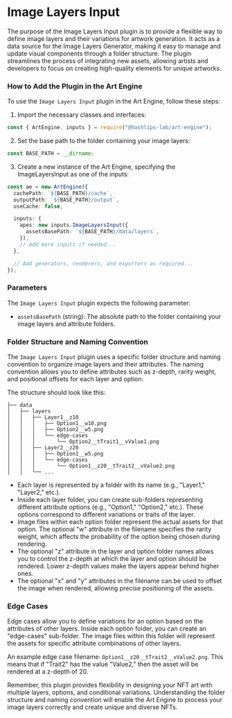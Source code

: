 
# Image Layers Input

The purpose of the Image Layers Input plugin is to provide a flexible way to define image layers and their variations for artwork generation. It acts as a data source for the Image Layers Generator, making it easy to manage and update visual components through a folder structure. The plugin streamlines the process of integrating new assets, allowing artists and developers to focus on creating high-quality elements for unique artworks.

### How to Add the Plugin in the Art Engine

To use the `Image Layers Input` plugin in the Art Engine, follow these steps:

1.  Import the necessary classes and interfaces:

```ts copy
const { ArtEngine, inputs } = require("@hashlips-lab/art-engine");
```

2. Set the base path to the folder containing your image layers:

```ts copy
const BASE_PATH = __dirname;
```

3. Create a new instance of the Art Engine, specifying the ImageLayersInput as one of the inputs:

```ts copy
const ae = new ArtEngine({
  cachePath: `${BASE_PATH}/cache`,
  outputPath: `${BASE_PATH}/output`,
  useCache: false,

  inputs: {
    apes: new inputs.ImageLayersInput({
      assetsBasePath: `${BASE_PATH}/data/layers`,
    }),
    // Add more inputs if needed...
  },

  // Add generators, renderers, and exporters as required...
});
```

### Parameters

The `Image Layers Input` plugin expects the following parameter:

- `assetsBasePath` (string): The absolute path to the folder containing your image layers and attribute folders.

### Folder Structure and Naming Convention

The `Image Layers Input` plugin uses a specific folder structure and naming convention to organize image layers and their attributes. The naming convention allows you to define attributes such as z-depth, rarity weight, and positional offsets for each layer and option.

The structure should look like this:

```shell copy
├── data
│   ├── layers
│   │   ├── Layer1__z10
│   │   │   ├── Option1__w10.png
│   │   │   ├── Option2__w5.png
│   │   │   └── edge-cases
│   │   │       └── Option2__tTrait1__vValue1.png
│   │   ├── Layer2__z20
│   │   │   ├── Option1__w5.png
│   │   │   └── edge-cases
│   │   │       └── Option1__z20__tTrait2__vValue2.png
│   │   └── ...
```

- Each layer is represented by a folder with its name (e.g., "Layer1," "Layer2," etc.).
- Inside each layer folder, you can create sub-folders representing different attribute options (e.g., "Option1," "Option2," etc.). These options correspond to different variations or traits of the layer.
- Image files within each option folder represent the actual assets for that option. The optional "w" attribute in the filename specifies the rarity weight, which affects the probability of the option being chosen during rendering.
- The optional "z" attribute in the layer and option folder names allows you to control the z-depth at which the layer and option should be rendered. Lower z-depth values make the layers appear behind higher ones.
- The optional "x" and "y" attributes in the filename can be used to offset the image when rendered, allowing precise positioning of the assets.

### Edge Cases

Edge cases allow you to define variations for an option based on the attributes of other layers. Inside each option folder, you can create an "edge-cases" sub-folder. The image files within this folder will represent the assets for specific attribute combinations of other layers.

An example edge case filename: `Option1__z20__tTrait2__vValue2.png`. This means that if "Trait2" has the value "Value2," then the asset will be rendered at a z-depth of 20.

Remember, this plugin provides flexibility in designing your NFT art with multiple layers, options, and conditional variations. Understanding the folder structure and naming convention will enable the Art Engine to process your image layers correctly and create unique and diverse NFTs.
